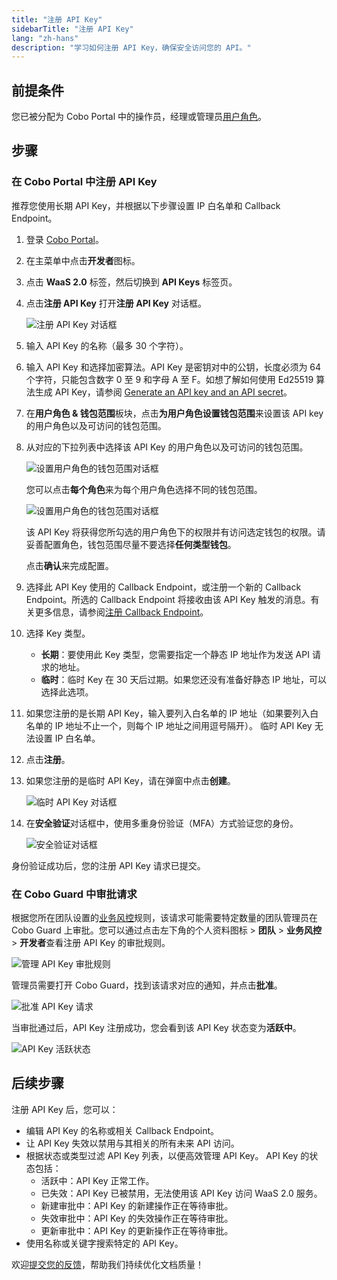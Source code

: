 ```yaml
---
title: "注册 API Key"
sidebarTitle: "注册 API Key"
lang: "zh-hans"
description: "学习如何注册 API Key，确保安全访问您的 API。"
---
```


## 前提条件

您已被分配为 Cobo Portal 中的操作员，经理或管理员[用户角色](/cn/portal/risk-controls/roles-and-permissions)。

## 步骤

### 在 Cobo Portal 中注册 API Key

<Note>推荐您使用长期 API Key，并根据以下步骤设置 IP 白名单和 Callback Endpoint。</Note>

1. 登录 [Cobo Portal](https://portal.cobo.com/login)。
2. 在主菜单中点击**开发者**图标。
3. 点击 **WaaS 2.0** 标签，然后切换到 **API Keys** 标签页。
4. 点击**注册 API Key** 打开**注册 API Key** 对话框。

    <img src="/cn/images/developer-console/create_api_key.png" className="screenshot_modal" alt="注册 API Key 对话框" />

5. 输入 API Key 的名称（最多 30 个字符）。
6. 输入 API Key 和选择加密算法。API Key 是密钥对中的公钥，长度必须为 64 个字符，只能包含数字 0 至 9 和字母 A 至 F。如想了解如何使用 Ed25519 算法生成 API Key，请参阅 [Generate an API key and an API secret](https://www.cobo.com/developers/v2_cn/guides/overview/cobo-auth#generate-an-api-key-and-an-api-secret)。
7. 在**用户角色 & 钱包范围**板块，点击**为用户角色设置钱包范围**来设置该 API key 的用户角色以及可访问的钱包范围。
8. 从对应的下拉列表中选择该 API Key 的用户角色以及可访问的钱包范围。

    <img src="/cn/images/developer-console/user_role_1.png" className="screenshot_modal" alt="设置用户角色的钱包范围对话框" />

    您可以点击**每个角色**来为每个用户角色选择不同的钱包范围。

    <img src="/cn/images/developer-console/user_role_2.png" className="screenshot_modal" alt="设置用户角色的钱包范围对话框" />

    <Note>该 API Key 将获得您所勾选的用户角色下的权限并有访问选定钱包的权限。请妥善配置角色，钱包范围尽量不要选择**任何类型钱包**。</Note>

    点击**确认**来完成配置。

9. 选择此 API Key 使用的 Callback Endpoint，或注册一个新的 Callback Endpoint。所选的 Callback Endpoint 将接收由该 API Key 触发的消息。有关更多信息，请参阅[注册 Callback Endpoint](/cn/portal/developer-console/callbacks-register)。
10. 选择 Key 类型。
    - **长期**：要使用此 Key 类型，您需要指定一个静态 IP 地址作为发送 API 请求的地址。
    - **临时**：临时 Key 在 30 天后过期。如果您还没有准备好静态 IP 地址，可以选择此选项。
11. 如果您注册的是长期 API Key，输入要列入白名单的 IP 地址（如果要列入白名单的 IP 地址不止一个，则每个 IP 地址之间用逗号隔开）。
    <Info>临时 API Key 无法设置 IP 白名单。</Info>
12. 点击**注册**。
13. 如果您注册的是临时 API Key，请在弹窗中点击**创建**。

    <img src="/cn/images/developer-console/temporary.png" className="screenshot_modal" alt="临时 API Key 对话框" />

14. 在**安全验证**对话框中，使用多重身份验证（MFA）方式验证您的身份。

    <img src="/cn/images/developer-console/verify.png" className="screenshot_modal" alt="安全验证对话框" />

身份验证成功后，您的注册 API Key 请求已提交。

### 在 Cobo Guard 中审批请求
根据您所在团队设置的[业务风控](/cn/portal/organization/governance-intro)规则，该请求可能需要特定数量的团队管理员在 Cobo Guard 上审批。您可以通过点击左下角的个人资料图标 > **团队** > **业务风控** > **开发者**查看注册 API Key 的审批规则。

<img src="/cn/images/developer-console/manage-api.png" className="screenshot_full_screen" alt="管理 API Key 审批规则" />

管理员需要打开 Cobo Guard，找到该请求对应的通知，并点击**批准**。

<img src="/cn/images/developer-console/approve.png" className="screenshot_modal" alt="批准 API Key 请求" />

当审批通过后，API Key 注册成功，您会看到该 API Key 状态变为**活跃中**。

<img src="/cn/images/developer-console/active.png" className="screenshot_full_screen" alt="API Key 活跃状态" />

## 后续步骤

注册 API Key 后，您可以：
- 编辑 API Key 的名称或相关 Callback Endpoint。
- 让 API Key 失效以禁用与其相关的所有未来 API 访问。
- 根据状态或类型过滤 API Key 列表，以便高效管理 API Key。
    API Key 的状态包括：
    - 活跃中：API Key 正常工作。
    - 已失效：API Key 已被禁用，无法使用该 API Key 访问 WaaS 2.0 服务。
    - 新建审批中：API Key 的新建操作正在等待审批。
    - 失效审批中：API Key 的失效操作正在等待审批。
    - 更新审批中：API Key 的更新操作正在等待审批。
- 使用名称或关键字搜索特定的 API Key。

<Tip>欢迎[提交您的反馈](https://forms.zohopublic.com/cobo/form/DocumentFeedbackForm/formperma/QvLOhxJv1_JMsJ-1dleZ8Itb_7rzN-LtgvsDdxosoVI?referrername=manuals)，帮助我们持续优化文档质量！</Tip>